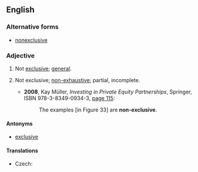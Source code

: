 ==English==

===Alternative forms===
* [[nonexclusive]]

===Adjective===
{{en-adj|-}}

# Not [[exclusive]]; [[general]].
# {{context|of a list of examples}} Not exclusive; [[non-exhaustive]]; partial, incomplete.
#* '''2008''', Kay Müller, ''Investing in Private Equity Partnerships'', Springer, ISBN 978-3-8349-0934-3, [http://books.google.com/books?id=JTFK7AWepyIC&pg=PA115&dq=non-exclusive page 115]:
#*: The examples [in Figure 33] are '''non-exclusive'''.

====Antonyms====
* [[exclusive]]

====Translations====
{{trans-top|Not exclusive; general}}
* Czech: {{t-|cs|nevýhradní}}
{{trans-mid}}
{{trans-bottom}}